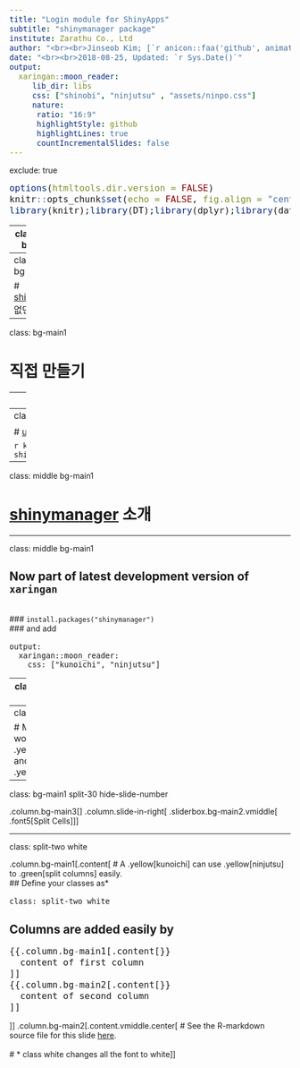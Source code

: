 ```yaml
---
title: "Login module for ShinyApps"
subtitle: "shinymanager package"
institute: Zarathu Co., Ltd
author: "<br><br>Jinseob Kim; [`r anicon::faa('github', animate='float', rtext='jinseob2kim')`](https://github.com/jinseob2kim)"
date: "<br><br>2018-08-25, Updated: `r Sys.Date()`"
output:
  xaringan::moon_reader:
     lib_dir: libs
     css: ["shinobi", "ninjutsu" , "assets/ninpo.css"]
     nature:
      ratio: "16:9"
      highlightStyle: github
      highlightLines: true
      countIncrementalSlides: false 
---
```

exclude: true

<style type="text/css">
code.r{
  font-size: 16px;
}
pre {
  font-size: 16px !important;
}
</style>

```r
options(htmltools.dir.version = FALSE)
knitr::opts_chunk$set(echo = FALSE, fig.align = "center")
library(knitr);library(DT);library(dplyr);library(data.table);library(rmarkdown);library(readr);library(purrr);library(tidyr)
```



---
class: middle bg-main1

# Executive Summary 

<br>

### [shinymanager](https://github.com/datastorm-open/shinymanager) 로 .yellow[UI 종류에 상관없이], 간단하게 로그인기능을 추가한다.


### [SQLite db](https://db.rstudio.com/databases/sqlite/) 를 이용, 접속자와 그 log를 관리한다.


---
class: middle bg-main1

# [shinymanager](https://github.com/datastorm-open/shinymanager) 없던 시절..


---
class: bg-main1

# 직접 만들기 


---
class: bg-main1

# [shinyauthr](https://github.com/PaulC91/shinyauthr)


---
class: bg-main1

# [useR 2019 후기](https://ryo-n7.github.io/2019-07-21-user2019-reflections/)를 읽던 중

```r
knitr::include_graphics("fig-shinymanager/user2019_shinymanager.jpg")
```



---
class: middle bg-main1

# [shinymanager](https://github.com/datastorm-open/shinymanager) 소개


---

class: middle bg-main1


## Now part of latest development version of `xaringan`
<br>
### `install.packages("shinymanager")`
<br>
### and add

```
output:
  xaringan::moon_reader:
    css: ["kunoichi", "ninjutsu"]
```


---
class: middle bg-main1

# How .yellow[should] you use R?


---
class: bg-main1

# Making your R work .yellow[organized] and .yellow[portable]


---

class: bg-main1 split-30 hide-slide-number

.column.bg-main3[
]
.column.slide-in-right[
.sliderbox.bg-main2.vmiddle[
.font5[Split Cells]
]]



---

class: split-two white

.column.bg-main1[.content[
# A .yellow[kunoichi] can use .yellow[ninjutsu] to .green[split columns] easily.
<br>
## Define your classes as*
```{}
class: split-two white
```

## Columns are added easily by 
```r
{{.column.bg-main1[.content[}}
  content of first column
]]
{{.column.bg-main2[.content[}}
  content of second column
]]
```
]]
.column.bg-main2[.content.vmiddle.center[
# See the R-markdown source file for this slide [here](https://github.com/emitanaka/ninja-theme).
<br><br>
# * class white changes all the font to white
]]